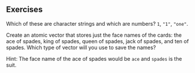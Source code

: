 ## Exercises



::: {#exr-}
Which of these are character strings and which are numbers? `1`, `"1"`, `"one"`.
:::


::: {#exr-}
Create an atomic vector that stores just the face names of the cards: the ace of spades, king of spades, queen of spades, jack of spades, and ten of spades. Which type of vector will you use to save the names?

Hint: The face name of the ace of spades would be `ace` and `spades` is the suit.
:::